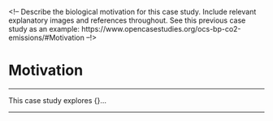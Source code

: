 <!-- Describe the biological motivation for this case study. Include relevant explanatory images and references throughout. See this previous case study as an example: https://www.opencasestudies.org/ocs-bp-co2-emissions/#Motivation --!>

# **Motivation**
***
This case study explores {}...

***
